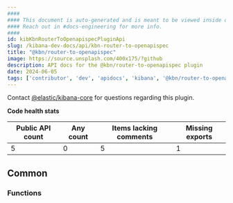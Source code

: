 ```yaml
---
####
#### This document is auto-generated and is meant to be viewed inside our experimental, new docs system.
#### Reach out in #docs-engineering for more info.
####
id: kibKbnRouterToOpenapispecPluginApi
slug: /kibana-dev-docs/api/kbn-router-to-openapispec
title: "@kbn/router-to-openapispec"
image: https://source.unsplash.com/400x175/?github
description: API docs for the @kbn/router-to-openapispec plugin
date: 2024-06-05
tags: ['contributor', 'dev', 'apidocs', 'kibana', '@kbn/router-to-openapispec']
---
```




Contact [@elastic/kibana-core](https://github.com/orgs/elastic/teams/kibana-core) for questions regarding this plugin.

**Code health stats**

| Public API count  | Any count | Items lacking comments | Missing exports |
|-------------------|-----------|------------------------|-----------------|
| 5 | 0 | 5 | 1 |

## Common

### Functions
<DocDefinitionList data={kbnRouterToOpenapispecObj.common.functions}/>

